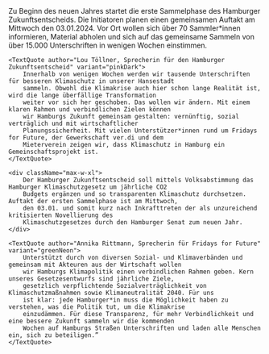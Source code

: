 
<PressReleaseHeroBlock title={pressRelease.title} date={pressRelease.date} />

<Block>
    <SectionBorderDecorationBlob91LeftCenter
        firstBlobClassName="fill-pink-light"
        secondBlobClassName="fill-green-neon"
    />
    <SectionBorderDecorationBlob33Header
        firstBlobClassName="fill-blue-light"
        secondBlobClassName="fill-pink-light"
    />
    <div className="max-w-xl">
        Zu Beginn des neuen Jahres startet die erste Sammelphase des Hamburger Zukunftsentscheids. Die Initiatoren
        planen einen gemeinsamen Auftakt am Mittwoch den 03.01.2024. Vor Ort wollen sich über 70 Sammler*innen
        informieren, Material abholen und sich auf das gemeinsame Sammeln von über 15.000 Unterschriften in wenigen
        Wochen einstimmen.
    </div>

    <TextQuote author="Lou Töllner, Sprecherin für den Hamburger Zukunftsentscheid" variant="pinkDark">
        Innerhalb von wenigen Wochen werden wir tausende Unterschriften für besseren Klimaschutz in unserer Hansestadt
        sammeln. Obwohl die Klimakrise auch hier schon lange Realität ist, wird die lange überfällige Transformation
        weiter vor sich her geschoben. Das wollen wir ändern. Mit einem klaren Rahmen und verbindlichen Zielen können
        wir Hamburgs Zukunft gemeinsam gestalten: vernünftig, sozial verträglich und mit wirtschaftlicher
        Planungssicherheit. Mit vielen Unterstützer*innen rund um Fridays for Future, der Gewerkschaft ver.di und dem
        Mieterverein zeigen wir, dass Klimaschutz in Hamburg ein Gemeinschaftsprojekt ist.
    </TextQuote>

    <div className="max-w-xl">
        Der Hamburger Zukunftsentscheid soll mittels Volksabstimmung das Hamburger Klimaschutzgesetz um jährliche CO2
        Budgets ergänzen und so transparenten Klimaschutz durchsetzen. Auftakt der ersten Sammelphase ist am Mittwoch,
        den 03.01. und somit kurz nach Inkrafttreten der als unzureichend kritisierten Novellierung des
        Klimaschutzgesetzes durch den Hamburger Senat zum neuen Jahr.
    </div>

    <TextQuote author="Annika Rittmann, Sprecherin für Fridays for Future" variant="greenNeon">
        Unterstützt durch von diversen Sozial- und Klimaverbänden und gemeinsam mit Akteuren aus der Wirtschaft wollen
        wir Hamburgs Klimapolitik einen verbindlichen Rahmen geben. Kern unseres Gesetzesentwurfs sind jährliche Ziele,
        gesetzlich verpflichtende Sozialverträglichkeit von Klimaschutzmaßnahmen sowie Klimaneutralität 2040. Für uns
        ist klar: jede Hamburger*in muss die Möglichkeit haben zu verstehen, was die Politik tut, um die Klimakrise
        einzudämmen. Für diese Transparenz, für mehr Verbindlichkeit und eine bessere Zukunft sammeln wir die kommenden
        Wochen auf Hamburgs Straßen Unterschriften und laden alle Menschen ein, sich zu beteiligen.”
    </TextQuote>

</Block>
